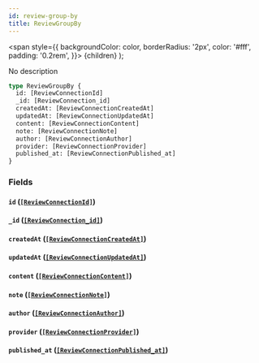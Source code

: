 ```yaml
---
id: review-group-by
title: ReviewGroupBy
---
```


<span
style={{
      backgroundColor: color,
      borderRadius: '2px',
      color: '#fff',
      padding: '0.2rem',
    }}>
{children}
</span>
);

No description

```graphql
type ReviewGroupBy {
  id: [ReviewConnectionId]
  _id: [ReviewConnection_id]
  createdAt: [ReviewConnectionCreatedAt]
  updatedAt: [ReviewConnectionUpdatedAt]
  content: [ReviewConnectionContent]
  note: [ReviewConnectionNote]
  author: [ReviewConnectionAuthor]
  provider: [ReviewConnectionProvider]
  published_at: [ReviewConnectionPublished_at]
}
```

### Fields

#### `id` ([`[ReviewConnectionId]`](/v1/objects/review-connection-id))

#### `_id` ([`[ReviewConnection_id]`](/v1/objects/review-connection-id))

#### `createdAt` ([`[ReviewConnectionCreatedAt]`](/v1/objects/review-connection-created-at))

#### `updatedAt` ([`[ReviewConnectionUpdatedAt]`](/v1/objects/review-connection-updated-at))

#### `content` ([`[ReviewConnectionContent]`](/v1/objects/review-connection-content))

#### `note` ([`[ReviewConnectionNote]`](/v1/objects/review-connection-note))

#### `author` ([`[ReviewConnectionAuthor]`](/v1/objects/review-connection-author))

#### `provider` ([`[ReviewConnectionProvider]`](/v1/objects/review-connection-provider))

#### `published_at` ([`[ReviewConnectionPublished_at]`](/v1/objects/review-connection-published-at))
